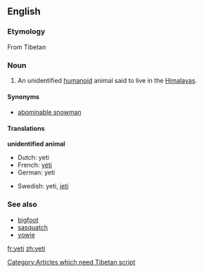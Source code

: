 ==English==

===Etymology===
From Tibetan [[Category:Articles which need Tibetan script]]

===Noun===
{{en-noun-reg}}

# An unidentified [[humanoid]] animal said to live in the [[Himalayas]].

====Synonyms====
*[[abominable snowman]]

====Translations====
'''unidentified animal'''
{{top}}
*Dutch: yeti
*French: [[yéti]] {{m}}
*German: yeti {{m}}
{{mid}}
*Swedish: yeti, [[jeti]]
{{bottom}}

===See also===
*[[bigfoot]]
*[[sasquatch]]
*[[yowie]]

[[fr:yeti]]
[[zh:yeti]]